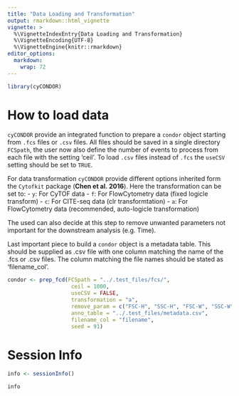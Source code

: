 ```yaml
---
title: "Data Loading and Transformation"
output: rmarkdown::html_vignette
vignette: >
  %\VignetteIndexEntry{Data Loading and Transformation}
  %\VignetteEncoding{UTF-8}
  %\VignetteEngine{knitr::rmarkdown}
editor_options: 
  markdown: 
    wrap: 72
---
```


```r
library(cyCONDOR)
```

# How to load data

`cyCONDOR` provide an integrated function to prepare a `condor` object starting from `.fcs` files or `.csv` files. All files should be saved in a single directory `FCSpath`, the user now also define the number of events to process from each file with the setting 'ceil'. To load `.csv` files instead of `.fcs` the `useCSV` setting should be set to `TRUE`.

For data transformation `cyCONDOR` provide different options inherited form the `Cytofkit` package (**Chen et al. 2016**). Here the transformation can be set to:
- `y`: For CyTOF data
- `f`: For FlowCytometry data (fixed logicle transform)
- `c`: For CITE-seq data (clr transformtation)
- `a`: For FlowCytometry data (recommended, auto-logicle transformation)

The used can also decide at this step to remove unwanted parameters not important for the downstream analysis (e.g. Time).

Last important piece to build a `condor` object is a metadata table. This should be supplied as .csv file with one column matching the name of the .fcs or .csv files. The column matching the file names should be stated as 'filename_col'.

```r
condor <- prep_fcd(FCSpath = "../.test_files/fcs/", 
                    ceil = 1000, 
                    useCSV = FALSE, 
                    transformation = "a", 
                    remove_param = c("FSC-H", "SSC-H", "FSC-W", "SSC-W", "Time", "InFile"), 
                    anno_table = "../.test_files/metadata.csv", 
                    filename_col = "filename",
                    seed = 91)
```

# Session Info
```r
info <- sessionInfo()

info
```

